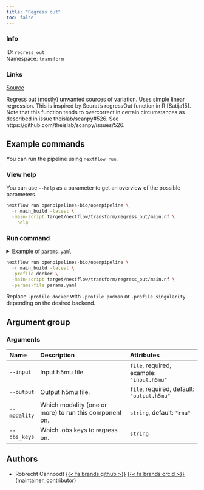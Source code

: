 ```yaml
---
title: "Regress out"
toc: false
---
```


::: {.column-margin}

### Info

ID: `regress_out`  
Namespace: `transform`

### Links
[Source](https://github.com/openpipelines-bio/openpipeline/blob/main/src/transform/regress_out){.btn-action .btn-sm .btn-info .btn role="button"}

:::

Regress out (mostly) unwanted sources of variation.
Uses simple linear regression. This is inspired by Seurat's regressOut function in R [Satija15]. 
Note that this function tends to overcorrect in certain circumstances as described in issue theislab/scanpy#526.
See https://github.com/theislab/scanpy/issues/526.


## Example commands

You can run the pipeline using `nextflow run`.

### View help

You can use `--help` as a parameter to get an overview of the possible parameters.

```bash
nextflow run openpipelines-bio/openpipeline \
  -r main_build -latest \
  -main-script target/nextflow/transform/regress_out/main.nf \
  --help
```

### Run command

<details>
<summary>Example of `params.yaml`</summary>
```yaml
# Arguments
input: # please fill in - example: "input.h5mu"
# output: "$id.$key.output.h5mu"
modality: "rna"
# obs_keys: ["foo"]

# Nextflow input-output arguments
publish_dir: # please fill in - example: "output/"
# param_list: "my_params.yaml"
```
</details>

```bash
nextflow run openpipelines-bio/openpipeline \
  -r main_build -latest \
  -profile docker \
  -main-script target/nextflow/transform/regress_out/main.nf \
  -params-file params.yaml
```

:::{.callout-note}
Replace `-profile docker` with `-profile podman` or `-profile singularity` depending on the desired backend.
:::

## Argument group

### Arguments

|Name         |Description                                            |Attributes                                 |
|:------------|:------------------------------------------------------|:------------------------------------------|
|`--input`    |Input h5mu file                                        |`file`, required, example: `"input.h5mu"`  |
|`--output`   |Output h5mu file.                                      |`file`, required, default: `"output.h5mu"` |
|`--modality` |Which modality (one or more) to run this component on. |`string`, default: `"rna"`                 |
|`--obs_keys` |Which .obs keys to regress on.                         |`string`                                   |

## Authors

  * Robrecht Cannoodt [{{< fa brands github >}}](https://github.com/rcannood) [{{< fa brands orcid >}}](https://orcid.org/0000-0003-3641-729X) (maintainer, contributor)
